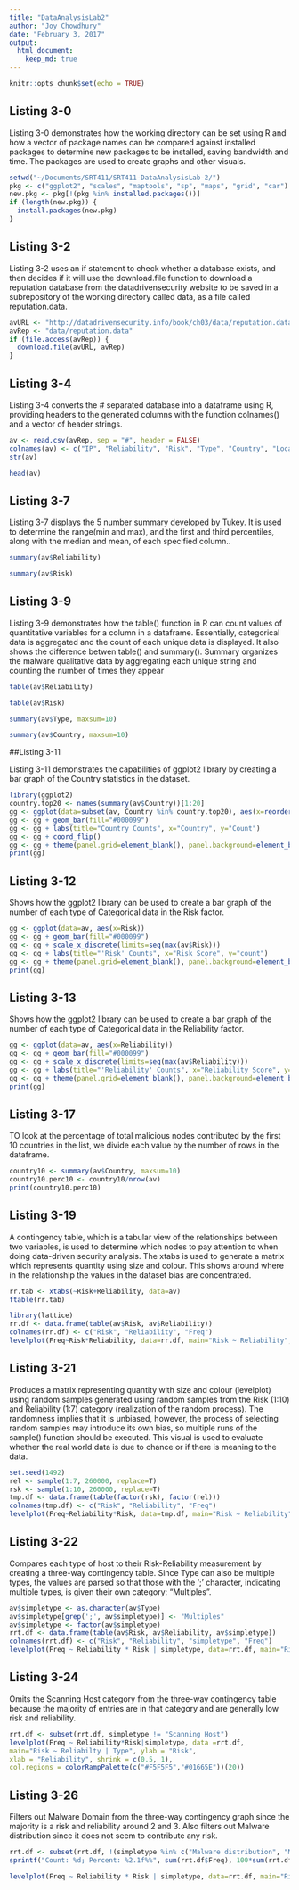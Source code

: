 ```yaml
---
title: "DataAnalysisLab2"
author: "Joy Chowdhury"
date: "February 3, 2017"
output:
  html_document:
    keep_md: true
---
```


```r
knitr::opts_chunk$set(echo = TRUE)
```

## Listing 3-0

Listing 3-0 demonstrates how the working directory can be set using R and how a vector of package names can be compared against installed packages to determine new packages to be installed, saving bandwidth and time.  The packages are used to create graphs and other visuals.

```r
setwd("~/Documents/SRT411/SRT411-DataAnalysisLab-2/")
pkg <- c("ggplot2", "scales", "maptools", "sp", "maps", "grid", "car")
new.pkg <- pkg[!(pkg %in% installed.packages())]
if (length(new.pkg)) {
  install.packages(new.pkg)
}
```

## Listing 3-2

Listing 3-2 uses an if statement to check whether a database exists, and then decides if it will use the download.file function to download a reputation database from the datadrivensecurity website to be saved in a subrepository of the working directory called data, as a file called reputation.data.

```r
avURL <- "http://datadrivensecurity.info/book/ch03/data/reputation.data"
avRep <- "data/reputation.data"
if (file.access(avRep)) {
  download.file(avURL, avRep)
}
```


## Listing 3-4

Listing 3-4 converts the # separated database into a dataframe using R, providing headers to the generated columns with the function colnames() and a vector of header strings.

```r
av <- read.csv(avRep, sep = "#", header = FALSE)
colnames(av) <- c("IP", "Reliability", "Risk", "Type", "Country", "Locale", "Coord", "X")
str(av)
```
```r
head(av)
```


## Listing 3-7

Listing 3-7 displays the 5 number summary developed by Tukey.  It is used to determine the range(min and max), and the first and third percentiles, along with the median and mean, of each specified column..

```r
summary(av$Reliability)
```
```r
summary(av$Risk)
```

## Listing 3-9

Listing 3-9 demonstrates how the table() function in R can count values of quantitative variables for a column in a dataframe.  Essentially, categorical data is aggregated and the count of each unique data is displayed.  It also shows the difference betwen table() and summary().  Summary organizes the malware qualitative data by aggregating each unique string and counting the number of times they appear

```r
table(av$Reliability)
```
```r
table(av$Risk)
```

```r
summary(av$Type, maxsum=10)
```

```r
summary(av$Country, maxsum=10)
```

##Listing 3-11

Listing 3-11 demonstrates the capabilities of ggplot2 library by creating a bar graph of the Country statistics in the dataset.

```r
library(ggplot2)
country.top20 <- names(summary(av$Country))[1:20]
gg <- ggplot(data=subset(av, Country %in% country.top20), aes(x=reorder(Country, Country, length)))
gg <- gg + geom_bar(fill="#000099")
gg <- gg + labs(title="Country Counts", x="Country", y="Count")
gg <- gg + coord_flip()
gg <- gg + theme(panel.grid=element_blank(), panel.background=element_blank())
print(gg)
```

## Listing 3-12

Shows how the ggplot2 library can be used to create a bar graph of the number of each type of Categorical data in the Risk factor.

```r
gg <- ggplot(data=av, aes(x=Risk))
gg <- gg + geom_bar(fill="#000099")
gg <- gg + scale_x_discrete(limits=seq(max(av$Risk)))
gg <- gg + labs(title="'Risk' Counts", x="Risk Score", y="count")
gg <- gg + theme(panel.grid=element_blank(), panel.background=element_blank())
print(gg)
```

## Listing 3-13

Shows how the ggplot2 library can be used to create a bar graph of the number of each type of Categorical data in the Reliability factor.

```r
gg <- ggplot(data=av, aes(x=Reliability))
gg <- gg + geom_bar(fill="#000099")
gg <- gg + scale_x_discrete(limits=seq(max(av$Reliability)))
gg <- gg + labs(title="'Reliability' Counts", x="Reliability Score", y="Count")
gg <- gg + theme(panel.grid=element_blank(), panel.background=element_blank())
print(gg)
```


## Listing 3-17

TO look at the percentage of total malicious nodes contributed by the first 10 countries in the list, we divide each value by the number of rows in the dataframe.

```r
country10 <- summary(av$Country, maxsum=10)
country10.perc10 <- country10/nrow(av)
print(country10.perc10)
```

## Listing 3-19

A contingency table, which is a tabular view of the relationships between two variables, is used to determine which nodes to pay attention to when doing data-driven security analysis.  The xtabs is used to generate a matrix which represents quantity using size and colour.  This shows around where in the relationship the values in the dataset bias are concentrated.

```r
rr.tab <- xtabs(~Risk+Reliability, data=av)
ftable(rr.tab)
```
```r
library(lattice)
rr.df <- data.frame(table(av$Risk, av$Reliability))
colnames(rr.df) <- c("Risk", "Reliability", "Freq")
levelplot(Freq~Risk*Reliability, data=rr.df, main="Risk ~ Reliability", ylab="Reliability", xlab="Risk", shrink=c(0.5,1), col.regions=colorRampPalette(c("#F5F5F5", "#01665E"))(20))
```

## Listing 3-21

Produces a matrix representing quantity with size and colour (levelplot) using random samples generated using random samples from the Risk (1:10) and Reliability (1:7) category (realization of the random process).  The randomness implies that it is unbiased, however, the process of selecting random samples may introduce its own bias, so multiple runs of the sample() function should be executed.  This visual is used to evaluate whether the real world data is due to chance or if there is meaning to the data. 

```r
set.seed(1492)
rel <- sample(1:7, 260000, replace=T)
rsk <- sample(1:10, 260000, replace=T)
tmp.df <- data.frame(table(factor(rsk), factor(rel)))
colnames(tmp.df) <- c("Risk", "Reliability", "Freq")
levelplot(Freq~Reliability*Risk, data=tmp.df, main="Risk ~ Reliability", ylab="Reliability", xlab="Risk", shrink=c(0.5, 1), col.regions=colorRampPalette(c("#F5F5F5", "#01665E"))(20))
```

## Listing 3-22

Compares each type of host to their Risk-Reliability measurement by creating a three-way contingency table.  Since Type can also be multiple types, the values are parsed so that those with the ';' character, indicating multiple types, is given their own category: "Multiples".

```r
av$simpletype <- as.character(av$Type)
av$simpletype[grep(';', av$simpletype)] <- "Multiples"
av$simpletype <- factor(av$simpletype)
rrt.df <- data.frame(table(av$Risk, av$Reliability, av$simpletype))
colnames(rrt.df) <- c("Risk", "Reliability", "simpletype", "Freq")
levelplot(Freq ~ Reliability * Risk | simpletype, data=rrt.df, main="Risk ~ Reliability | Type", ylab="Risk", xlab="Reliability", shrink=c(0.5, 1), col.regions=colorRampPalette(c("#F5F5F5", "#01665E"))(20))
```

## Listing 3-24

Omits the Scanning Host category from the three-way contingency table because the majority of entries are in that category and are generally low risk and reliability.

```r
rrt.df <- subset(rrt.df, simpletype != "Scanning Host")
levelplot(Freq ~ Reliability*Risk|simpletype, data =rrt.df,
main="Risk ~ Reliabilty | Type", ylab = "Risk",
xlab = "Reliability", shrink = c(0.5, 1),
col.regions = colorRampPalette(c("#F5F5F5","#01665E"))(20))
```

## Listing 3-26

Filters out Malware Domain from the three-way contingency graph since the majority is a risk and reliability around 2 and 3.  Also filters out Malware distribution since it does not seem to contribute any risk.

```r
rrt.df <- subset(rrt.df, !(simpletype %in% c("Malware distribution", "Malware Domain")))
sprintf("Count: %d; Percent: %2.1f%%", sum(rrt.df$Freq), 100*sum(rrt.df$Freq)/nrow(av))
```
```r
levelplot(Freq ~ Reliability * Risk | simpletype, data=rrt.df, main="Risk ~ Reliability | Type", ylab = "Risk", xlab="Reliability", shrink=c(0.5, 1), col.regions=colorRampPalette(c("#F5F5F5", "#01665E"))(20))
```